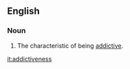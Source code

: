 ==English==
===Noun===
{{en-noun|-}}
# The characteristic of being [[addictive]].

[[it:addictiveness]]